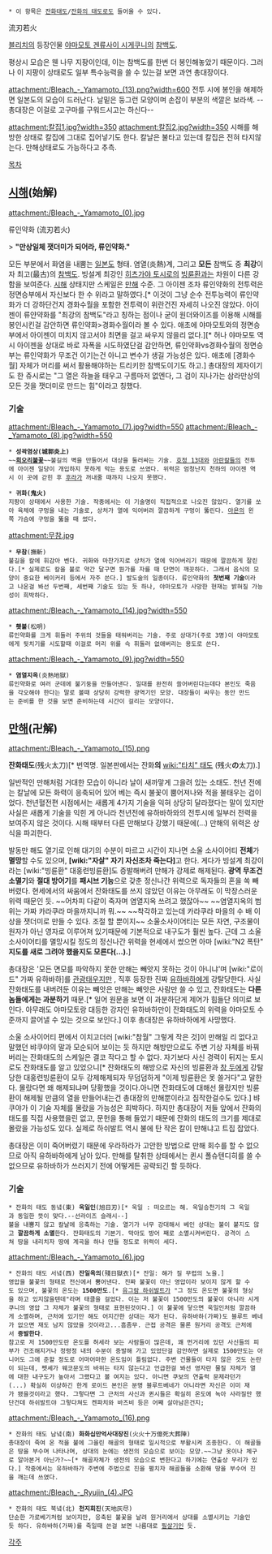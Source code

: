  * 이 항목은 [[잔화태도]]/[[잔화의 태도]]로도 들어올 수 있다.

流刃若火

[[블리치]]의 등장인물 [[야마모토 겐류사이 시게쿠니]]의 [[참백도]].

평상시 모습은 웬 나무 지팡이인데, 이는 참백도를 한번 더 봉인해놓았기 때문이다. 그러나 이 지팡이 상태로도 일부 특수능력을 쓸 수 있는걸 보면 과연 총대장이다.

attachment:/Bleach_-_Yamamoto_(13).png?width=600
전투 시에 봉인을 해제하면 일본도의 모습이 드러난다. 날밑은 둥그런 모양이며 손잡이 부분의 색깔은 보라색. --총대장은 이걸로 고구마를 구워드시고는 하신다--

attachment:칼집1.jpg?width=350
attachment:칼집2.jpg?width=350
시해를 해방한 상태로 칼집에 그대로 집어넣기도 한다. 칼날은 불타고 있는데 칼집은 전혀 타지않는다. 만해상태로도 가능하다고 추측.

[[목차]]

== [[시해]](始解) ==
attachment:/Bleach_-_Yamamoto_(0).jpg

류인약화 (流刃若火)

> '''"만상일체 잿더미가 되어라, 류인약화."'''

모든 부분에서 화염을 내뿜는 [[일본도]] 형태. 염열(炎熱)계, 그리고 '''모든''' 참백도 중 '''최강'''이자 최고(最古)의 [[참백도]]. 빙설계 최강인 [[히츠가야 토시로]]의 [[빙륜환]]과는 차원이 다른 강함을 보여준다. [[시해]] 상태지만 스케일은 [[만해]] 수준. 그 아이젠 조차 류인약화의 전투력은 정면승부에서 자신보다 한 수 위라고 말하였다.[* 이것이 그냥 순수 전투능력이 류인약화가 더 강하단건지 경화수월을 포함한 전투력이 위란건진 자세히 나오진 않았다. 아이젠이 류얀약화를 "최강의 참백도"라고 칭하는 점이나 굳이 원더와이즈를 이용해 시해를 봉인시킨걸 감안하면 류인약화>경화수월이라 볼 수 있다. 애초에 야마모토와의 정면승부에서 아이젠이 미치지 않고서야 최면을 걸고 싸우지 않을리 없다.][* 허나 야마모토 역시 아이젠을 상대로 바로 자폭을 시도하였단걸 감안하면, 류인약화vs경화수월의 정면승부는 류인약화가 무조건 이기는건 아니고 변수가 생길 가능성은 있다. 애초에 [경화수월] 자체가 머리를 써서 활용해야하는 트리키한 참백도이기도 하고.] 총대장의 제자이기도 한 쥬시로는 "그 열은 하늘을 태우고 구름마저 없엔다, 그 검이 지나가는 삼라만상의 모든 것을 잿더미로 만드는 힘"이라고 칭했다.

=== 기술 ===
attachment:/Bleach_-_Yamamoto_(7).jpg?width=550
attachment:/Bleach_-_Yamamoto_(8).jpg?width=550
 * '''성곽염상(城郭炎上)'''
 ~~'''[[회오리불꽃]]'''~~불길의 벽을 만들어서 대상을 둘러싸는 기술. [[호정 13대]]와 [[아란칼]]들의 전투에 아이젠 일당이 개입하지 못하게 막는 용도로 쓰였다. 위력은 엄청난지 천하의 아이젠 역시 이 곳에 갇힌 후 [[후라]]가 꺼내줄 때까지 나오지 못했다.

 * '''귀화(鬼火)'''
 지팡이 상태에서 사용한 기술. 작중에서는 이 기술명이 직접적으로 나오진 않았다. 열기를 쏘아 육체에 구멍을 내는 기술로, 상처가 열에 익어버려 깔끔하게 구멍이 뚫린다. [[아욘]]의 왼쪽 가슴에 구멍을 뚫을 때 썼다.

attachment:무참.jpg
 * '''무참'''(撫斬)
 불길을 칼에 휘감아 벤다. 귀화와 마찬가지로 상처가 열에 익어버리기 때문에 깔끔하게 잘린다.[* 실제로도 칼을 불로 약간 달구면 뭔가를 자를 때 단면이 깨끗하다. 그래서 음식의 모양이 중요한 베이커리 등에서 자주 쓴다.] 발도술의 일종이다. 류인약화의 '''첫번째 기술'''이라고 나온걸 봐선 두번째, 세번째 기술도 있는 듯 하나, 야마모토가 사망한 현재는 밝혀질 가능성이 희박하다.

attachment:/Bleach_-_Yamamoto_(14).jpg?width=550
 * '''횃불'''(松明)
 류인약화를 크게 휘둘러 주위의 것들을 태워버리는 기술. 주로 상대가(주로 3명)이 야마모토에게 뒷치기를 시도할때 이걸로 머리 위를 슥 휘둘러 없애버리는 용도로 쓴다.

attachment:/Bleach_-_Yamamoto_(9).jpg?width=550
 * '''염열지옥'''(炎熱地獄)
 류인약화로 여러 군데에 불기둥을 만들어낸다. 일대를 완전히 쓸어버린다는데다 본인도 죽음을 각오해야 한다는 말로 볼때 상당히 강력한 광역기인 모양. 대장들이 싸우는 동안 만드는 준비를 한 것을 보면 준비하는데 시간이 걸리는 모양이다.

== [[만해]](卍解) ==
attachment:/Bleach_-_Yamamoto_(15).png

'''잔화태도'''(残火太刀)[* 번역명. 일본판에서는 잔화'''의''' [[wiki:"타치" 태도]] (残火'''の'''太刀).]

일반적인 만해처럼 거대한 모습이 아니라 날이 새까맣게 그을려 있는 소태도. 천년 전에는 칼날에 모든 화력이 응축되어 있어 베는 즉시 불꽃이 뿜어져나와 적을 불태우는 검이었다. 천년혈전편 시점에서는 새롭게 4가지 기술을 익혀 상당히 달라졌다는 말이 있지만 사실은 새롭게 기술을 익힌 게 아니라 천년전에 유하바하와의 전투시에 일부러 전력을 보여주지 않은 것이다. 시해 때부터 다른 만해보다 강했기 때문에(…) 만해의 위력은 상식을 파괴한다.

발동만 해도 열기로 인해 대기의 수분이 마르고 시간이 지나면 소울 소사이어티 '''전체'''가 '''멸망'''할 수도 있으며, '''[wiki:"자살" 자기 자신조차 죽는다]'''고 한다. 게다가 빙설계 최강이라는 [wiki:"빙륜환" 대홍련빙륜환]도 증발해버려 만해가 강제로 해제된다. '''광역 무조건 소멸기'''와 '''절대 방어기'''를 '''패시브 기능'''으로 갖춘 정신나간 위력으로 독자들의 혼을 쏙 빼버렸다. 현세에서의 싸움에서 잔화태도를 쓰지 않았던 이유는 아무래도 이 막장스러운 위력 때문인 듯. ~~어차피 다같이 죽자며 염열지옥 쓰려고 했잖아~~ ~~염열지옥의 범위는 가짜 카라쿠라 마을까지니까 뭐.~~ ~~착각하고 있는데 카라쿠라 마을의 수 배 이상을 잿더미로 만들 수 있다. 조절 할 뿐이지~~ 소울소사이어티는 모든 자연, 구조물이 원자가 아닌 영자로 이루어져 있기때문에 기본적으로 내구도가 훨씬 높다. 근데 그 소울소사이어티를 멸망시킬 정도의 정신나간 위력을 현세에서 썼으면 아마 [wiki:"N2 폭탄" '''지도를 새로 그려야 했을지도 모른다(...).'''] 

총대장은 '모든 면모를 파악하지 못한 만해는 빼앗지 못하는 것이 아니냐'며 [wiki:"로이드" 가짜 유하바하]를 [[관광]]태우지만 , 직후 등장한 진짜 [[유하바하]]에게 강탈당한다. 사실 잔화태도를 내버려둔 이유는 빼앗은 만해는 빼앗은 사람만 쓸 수 있고, 잔화태도는 '''다른 놈들에게는 과분하기''' 때문.[* 일어 원문을 보면 이 과분하단게 제어가 힘들단 의미로 보인다. 아무래도 야마모토랑 대등한 강자인 유하바하만이 잔화태도의 위력을 야마모토 수준까지 끌어낼 수 있는 것으로 보인다.] 이후 총대장은 유하바하에게 사망했다.

소울 소사이어티 편에서 이치고더러 [wiki:"참월" 그렇게 작은 것]이 만해일 리 없다고 말했던 뱌쿠야의 말과 모순되어 보이는 듯 하지만 해방만으로도 주변 기상 자체를 바꿔버리는 잔화태도의 스케일은 결코 작다고 할 수 없다. 자기보다 사신 경력이 뒤지는 토시로도 잔화태도를 알고 있었으니[* 잔화태도의 해방으로 자신의 빙륜환과 [[창 두]]에게 강탈당한 대홍련빙륜환이 모두 강제해제되자 무덤덤하게 "이제 빙륜환은 못 쓸거다"고 말한다. 몰랐다면 왜 해제되냐며 당황했을 것이다.아니면 잔화태도에 대해선 몰랐지만 빙륜환이 해제될 만큼의 열을 만들어내는건 총대장의 만해뿐이라고 짐작한걸수도 있다.] 뱌쿠야가 이 기술 자체를 몰랐을 가능성은 희박하다. 하지만 총대장이 저들 앞에서 잔화의 태도를 직접 사용했을린 없고, 문헌을 통해 들었기 때문에 잔화의 태도의 크기를 제대로 몰랐을 가능성도 있다. 실제로 하쉬발트 역시 불에 탄 작은 칼이 만해냐고 트집 잡았다.

총대장은 이미 죽어버렸기 때문에 우라하라가 고안한 방법으로 만해 회수를 할 수 없으므로 아직 유하바하에게 남아 있다. 만해를 탈취한 상태에서는 퀸시 폴슈텐디히를 쓸 수 없으므로 유하바하가 쓰러지기 전에 어떻게든 공략되긴 할 듯하다.

=== 기술 ===
 * 잔화의 태도 동녘(東) '''욱일인'''(旭日刃)[* 욱일 : 떠오르는 해. 욱일승천기의 그 욱일과 동일한 뜻이 맞다.--선라이즈 슬래시--]
 불을 내뿜지 않고 칼날에 응축하는 기술. 열기가 너무 강대해서 베인 상대는 불이 붙지도 않고 '''깔끔하게 소멸'''한다. 잔화태도의 기본기. 막아도 방어 째로 소멸시켜버린다. 공격이 스쳐 땅을 내리치자 땅에 계곡을 하나 만들 정도로 위력이 세다.

attachment:/Bleach_-_Yamamoto_(6).jpg
 * 잔화의 태도 서녘(西) '''잔일옥의'''(殘日獄衣)[* 잔일: 해가 질 무렵의 노을.]
 영압을 불꽃의 형태로 전신에서 뿜어낸다. 진짜 불꽃이 아닌 영압이라 보이지 않게 할 수도 있으며, 불꽃의 온도는 '''1500만도'''.[* [[유그람 하쉬발트]]가 "그 정도 온도면 불꽃의 형상을 하고 있지않을텐데"라며 태클을 걸었다. 이는 저 불꽃이 1500만도의 불꽃이 아니라 시게쿠니의 영압 그 자체가 불꽃의 형태로 표현된것이다.] 이 불꽃에 닿으면 욱일인처럼 깔끔하게 소멸하며, 근처에 있기만 해도 어지간한 상대는 재가 된다. 유하바하(가짜)도 블루트 베네가 없으면 재도 남지 않았을 것이라고...흠좀무. 근접 공격은 물론 원거리 공격도 근처에서 '''증발한다'''.
 참고로 저 1500만도란 온도를 허세라 보는 사람들이 많은데, 꽤 먼거리에 있던 사신들의 피부가 건조해지거나 정령정 내의 수분이 증발해 가고 있었단걸 감안하면 실제로 1500만도는 아니어도 그에 준할 정도로 어마어마한 온도임이 틀림없다. 주변 건물들이 타지 않은 것도 논란이 되는데, 펫셰가 웨코문도의 바위는 타지 않는다고 언급한걸 봐선 영자란 물질 자체가 열에 대한 내구도가 높아서 그랬다고 볼 여지는 있다. 아니면 쿠보의 연출력 문제라던가(...) 확실히 이상하긴 한게 로이드 본인은 분명 블루트베네가 아니라면 자신은 이미 재가 됐을것이라고 했다. 그렇다면 그 근처의 사신과 퀸시들은 확실히 온도에 녹아 사라질만 했단건데 하쉬발트야 그렇다쳐도 켄파치와 바즈비 등은 어째 살아남은건지;

attachment:/Bleach_-_Yamamoto_(16).png
 * 잔화의 태도 남녘(南) '''화화십만억사대장진'''(火火十万億死大葬陣)
 총대장이 죽여 온 적을 불에 그을린 해골의 형태로 일시적으로 부활시켜 조종한다. 이 해골들은 땅을 부수며 나타나며, 상대의 눈에는 생전의 모습으로 보이는 모양.~~그냥 옷이나 체구로 알아본거 아닌가?~~[* 해골자체가 생전의 모습으로 변한다고 하기에는 연출상 무리가 있다.] 작중에서는 유하바하가 주변에 주법으로 진을 펼치자 해골들을 소환해 땅을 부수어 진을 깨는데 쓰였다.

attachment:/Bleach_-_Ryujin_(4).JPG
 * 잔화의 태도 북녘(北) '''천지회진'''(天地灰尽)
 단순한 가로베기처럼 보이지만, 응축된 불꽃을 날려 원거리에서 상대를 소멸시키는 기술인듯 하다. 유하바하(가짜)를 죽일때 쓴걸 보면 나름대로 [[필살기]]인 듯.


[[각주]]
